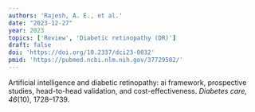 ```yaml
---
authors: 'Rajesh, A. E., et al.'
date: "2023-12-27"
year: 2023
topics: ['Review', 'Diabetic retinopathy (DR)']
draft: false
doi: 'https://doi.org/10.2337/dci23-0032'
pmid: 'https://pubmed.ncbi.nlm.nih.gov/37729502/'
---
```


Artificial intelligence and diabetic retinopathy: ai framework, prospective studies, head-to-head validation, and cost-effectiveness.
*Diabetes care, 46*(10), 1728–1739.